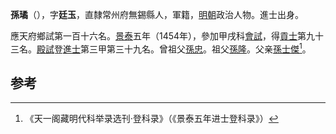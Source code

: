 '''孫璚'''（{{bd|1420年||？}}），字'''廷玉'''，直隸常州府無錫縣人，軍籍，[[明朝|明朝]]政治人物。進士出身。

應天府鄉試第一百十六名。[[景泰|景泰]]五年（1454年），參加甲戌科[[會試|會試]]，得[[貢士|貢士]]第九十三名。[[殿試|殿試]]登[[進士|進士]]第三甲第三十九名。曾祖父[[孫忠|孫忠]]。祖父[[孫隆|孫隆]]。父亲[[孫士傑|孫士傑]]<ref>《天一阁藏明代科举录选刊·登科录》（《景泰五年进士登科录》）</ref>。

==参考==
{{reflist}}
{{明朝人物小作品}}
{{景泰五年甲戌科殿試金榜}}